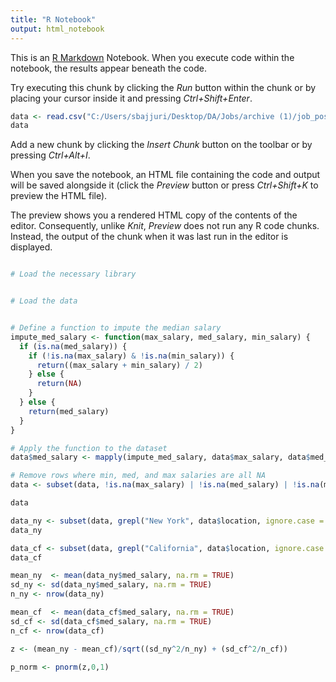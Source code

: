 ---
title: "R Notebook"
output: html_notebook
---

This is an [R Markdown](http://rmarkdown.rstudio.com) Notebook. When you execute code within the notebook, the results appear beneath the code.

Try executing this chunk by clicking the *Run* button within the chunk or by placing your cursor inside it and pressing *Ctrl+Shift+Enter*.


```{r}
data <- read.csv("C:/Users/sbajjuri/Desktop/DA/Jobs/archive (1)/job_postings.csv")
data
```

Add a new chunk by clicking the *Insert Chunk* button on the toolbar or by pressing *Ctrl+Alt+I*.

When you save the notebook, an HTML file containing the code and output will be saved alongside it (click the *Preview* button or press *Ctrl+Shift+K* to preview the HTML file).

The preview shows you a rendered HTML copy of the contents of the editor. Consequently, unlike *Knit*, *Preview* does not run any R code chunks. Instead, the output of the chunk when it was last run in the editor is displayed.

```         
```

```{r}
# Load the necessary library


# Load the data


# Define a function to impute the median salary
impute_med_salary <- function(max_salary, med_salary, min_salary) {
  if (is.na(med_salary)) {
    if (!is.na(max_salary) & !is.na(min_salary)) {
      return((max_salary + min_salary) / 2)
    } else {
      return(NA)
    }
  } else {
    return(med_salary)
  }
}

# Apply the function to the dataset
data$med_salary <- mapply(impute_med_salary, data$max_salary, data$med_salary, data$min_salary)

# Remove rows where min, med, and max salaries are all NA
data <- subset(data, !is.na(max_salary) | !is.na(med_salary) | !is.na(min_salary))

data

```

```{r}
data_ny <- subset(data, grepl("New York", data$location, ignore.case = TRUE))
data_ny
```

```{r}
data_cf <- subset(data, grepl("California", data$location, ignore.case = TRUE))
data_cf
```

```{r}
mean_ny  <- mean(data_ny$med_salary, na.rm = TRUE)
sd_ny <- sd(data_ny$med_salary, na.rm = TRUE)
n_ny <- nrow(data_ny)
```

```{r}
mean_cf  <- mean(data_cf$med_salary, na.rm = TRUE)
sd_cf <- sd(data_cf$med_salary, na.rm = TRUE)
n_cf <- nrow(data_cf)
```

```{r}
z <- (mean_ny - mean_cf)/sqrt((sd_ny^2/n_ny) + (sd_cf^2/n_cf))
```

```{r}
p_norm <- pnorm(z,0,1)
```











```{r}

```

